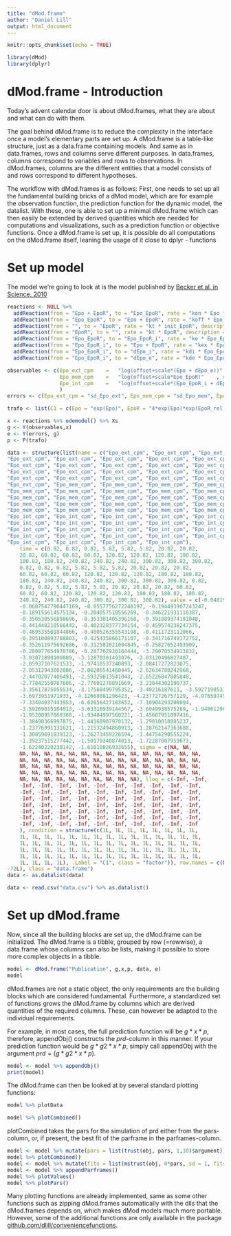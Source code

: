 ```yaml
---
title: "dMod.frame"
author: "Daniel Lill"
output: html_document
---
```


```r
knitr::opts_chunk$set(echo = TRUE)
```

```r
library(dMod)
library(dplyr)
```



# dMod.frame - Introduction

Today's advent calendar door is about dMod.frames, what they are about and what can do with them. 

The goal behind dMod.frame is to reduce the complexity in the interface once a model's elementary parts are set up.
A dMod.frame is a table-like structure, just as a data.frame containing models. And same as in data.frames, rows and columns
serve different purposes. 
In data.frames, columns correspond to variables and rows to observations. In dMod.frames, columns are the different entities
that a model consists of and rows correspond to different hypotheses.

The workflow with dMod.frames is as follows:
First, one needs to set up all the fundamental building bricks of a dMod model, which are for example the 
observation function, the prediction function for the dynamic model, the datalist.
With these, one is able to set up a minimal dMod.frame which can then easily be extended by derived quantities 
which are needed for computations and visualizations, such as a prediction function or objective functions.
Once a dMod.frame is set up, it is possible do all computations on the dMod.frame itself, leaning the usage of it close to
dplyr - functions

# Set up model

The model we're going to look at is the model published by [Becker et al. in Science, 2010](http://science.sciencemag.org/content/328/5984/1404)
```r
reactions <- NULL %>% 
  addReaction(from = "Epo + EpoR", to = "Epo_EpoR", rate = "kon * Epo * EpoR", description = "1") %>% 
  addReaction(from = "Epo_EpoR", to = "Epo + EpoR", rate = "koff * Epo_EpoR", description = "2") %>% 
  addReaction(from = "", to = "EpoR", rate = "kt * init_EpoR", description = "3") %>% 
  addReaction(from = "EpoR", to = "", rate = "kt * EpoR", description = "4") %>% 
  addReaction(from = "Epo_EpoR", to = "Epo_EpoR_i", rate = "ke * Epo_EpoR", description = "5") %>% 
  addReaction(from = "Epo_EpoR_i", to = "Epo + EpoR", rate = "kex * Epo_EpoR_i", description = "6") %>% 
  addReaction(from = "Epo_EpoR_i", to = "dEpo_i", rate = "kdi * Epo_EpoR_i", description = "7") %>% 
  addReaction(from = "Epo_EpoR_i", to = "dEpo_e", rate = "kde * Epo_EpoR_i", description = "8") %>% {.}

observables <- c(Epo_ext_cpm	=	"log(offset+scale*(Epo + dEpo_e))"	, # 1
                 Epo_mem_cpm	=	"log(offset+scale*Epo_EpoR)"	, # 2
                 Epo_int_cpm	=	"log(offset+scale*(Epo_EpoR_i + dEpo_i))"	  # 3 
                 )
errors <- c(Epo_ext_cpm = "sd_Epo_ext", Epo_mem_cpm = "sd_Epo_mem", Epo_int_cpm = "sd_Epo_int")	

trafo <- list(C1 = c(Epo = "exp(Epo)", EpoR = "4*exp(Epo)*exp(EpoR_rel)", Epo_EpoR = "0", Epo_EpoR_i = "0", dEpo_i = "0", dEpo_e = "0", kon = "exp(kon)/exp(Epo)", koff = "exp(koff)", kex = "exp(kex)", kt = "exp(kt)", init_EpoR = "exp(init_EopR)", ke = "exp(ke)", kdi = "exp(kdi)", kde = "exp(kde)", offset = "exp(offset)", scale = "exp(scale)/exp(Epo)", sd_Epo_ext = "exp(sd_Epo_ext)", sd_Epo_mem = "exp(sd_Epo_mem)", sd_Epo_int = "exp(sd_Epo_int)"))

```

```r
x <- reactions %>% odemodel() %>% Xs
g <- Y(observables,x)
e <- Y(errors, g)
p <- P(trafo)
```

```r
data <- structure(list(name = c("Epo_ext_cpm", "Epo_ext_cpm", "Epo_ext_cpm", 
"Epo_ext_cpm", "Epo_ext_cpm", "Epo_ext_cpm", "Epo_ext_cpm", "Epo_ext_cpm", 
"Epo_ext_cpm", "Epo_ext_cpm", "Epo_ext_cpm", "Epo_ext_cpm", "Epo_ext_cpm", 
"Epo_ext_cpm", "Epo_ext_cpm", "Epo_ext_cpm", "Epo_ext_cpm", "Epo_ext_cpm", 
"Epo_ext_cpm", "Epo_ext_cpm", "Epo_ext_cpm", "Epo_ext_cpm", "Epo_ext_cpm", 
"Epo_ext_cpm", "Epo_mem_cpm", "Epo_mem_cpm", "Epo_mem_cpm", "Epo_mem_cpm", 
"Epo_mem_cpm", "Epo_mem_cpm", "Epo_mem_cpm", "Epo_mem_cpm", "Epo_mem_cpm", 
"Epo_mem_cpm", "Epo_mem_cpm", "Epo_mem_cpm", "Epo_mem_cpm", "Epo_mem_cpm", 
"Epo_mem_cpm", "Epo_mem_cpm", "Epo_mem_cpm", "Epo_mem_cpm", "Epo_mem_cpm", 
"Epo_mem_cpm", "Epo_mem_cpm", "Epo_mem_cpm", "Epo_mem_cpm", "Epo_mem_cpm", 
"Epo_int_cpm", "Epo_int_cpm", "Epo_int_cpm", "Epo_int_cpm", "Epo_int_cpm", 
"Epo_int_cpm", "Epo_int_cpm", "Epo_int_cpm", "Epo_int_cpm", "Epo_int_cpm", 
"Epo_int_cpm", "Epo_int_cpm", "Epo_int_cpm", "Epo_int_cpm", "Epo_int_cpm", 
"Epo_int_cpm", "Epo_int_cpm", "Epo_int_cpm", "Epo_int_cpm", "Epo_int_cpm", 
"Epo_int_cpm", "Epo_int_cpm", "Epo_int_cpm", "Epo_int_cpm"), 
    time = c(0.82, 0.82, 0.82, 5.82, 5.82, 5.82, 20.82, 20.82, 
    20.82, 60.82, 60.82, 60.82, 120.82, 120.82, 120.82, 180.82, 
    180.82, 180.82, 240.82, 240.82, 240.82, 300.82, 300.82, 300.82, 
    0.82, 0.82, 0.82, 5.82, 5.82, 5.82, 20.82, 20.82, 20.82, 
    60.82, 60.82, 60.82, 120.82, 120.82, 120.82, 180.82, 180.82, 
    180.82, 240.82, 240.82, 240.82, 300.82, 300.82, 300.82, 0.82, 
    0.82, 0.82, 5.82, 5.82, 5.82, 20.82, 20.82, 20.82, 60.82, 
    60.82, 60.82, 120.82, 120.82, 120.82, 180.82, 180.82, 180.82, 
    240.82, 240.82, 240.82, 300.82, 300.82, 300.82), value = c(-0.0481972297473368, 
    -0.0607547790447169, -0.0557756272248197, -0.194493907243247, 
    -0.189155614575134, -0.204057510556269, -0.346221931110387, 
    -0.350530556898696, -0.353301405396168, -0.391889374191048, 
    -0.441440210566442, -0.402328377734154, -0.459574238247375, 
    -0.469535501844866, -0.480526355543198, -0.4111723111066, 
    -0.395100893788803, -0.425435866171107, -0.341716749172752, 
    -0.352611975692686, -0.312582021004845, -0.25827652493909, 
    -0.280977654970786, -0.287762920164444, -3.29070534913832, 
    -3.03071899100809, -3.12870301493076, -2.03120496827487, 
    -2.05937107621533, -1.97418537240893, -2.08417272823075, 
    -2.05312943002886, -2.06286541460445, -2.62634788242968, 
    -2.44702077406491, -2.59329013541043, -2.65226847805848, 
    -2.77842550707606, -2.77601278891669, -3.23844302190737, 
    -3.35617875055534, -3.17568499795352, -3.40216187611, -3.59271905338957, 
    -3.6973951971933, -4.12668081296423, -4.23772726757129, -4.07650745136924, 
    -7.33404037443953, -6.62656427103652, -7.10904293208094, 
    -3.59269015104013, -3.63318939144567, -3.6049938575269, -1.94861296416088, 
    -1.95200957860308, -1.93484997560221, -1.45687951897416, 
    -1.38490366997875, -1.44168907970132, -1.29010018085237, 
    -1.23776991131621, -1.21532494860913, -1.28762147363688, 
    -1.30859691839123, -1.26273459226594, -1.44754290555224, 
    -1.39237515277442, -1.50179340874013, -1.72287007959673, 
    -1.62240220230142, -1.61010826933655), sigma = c(NA, NA, 
    NA, NA, NA, NA, NA, NA, NA, NA, NA, NA, NA, NA, NA, NA, NA, 
    NA, NA, NA, NA, NA, NA, NA, NA, NA, NA, NA, NA, NA, NA, NA, 
    NA, NA, NA, NA, NA, NA, NA, NA, NA, NA, NA, NA, NA, NA, NA, 
    NA, NA, NA, NA, NA, NA, NA, NA, NA, NA, NA, NA, NA, NA, NA, 
    NA, NA, NA, NA, NA, NA, NA, NA, NA, NA), lloq = c(-Inf, -Inf, 
    -Inf, -Inf, -Inf, -Inf, -Inf, -Inf, -Inf, -Inf, -Inf, -Inf, 
    -Inf, -Inf, -Inf, -Inf, -Inf, -Inf, -Inf, -Inf, -Inf, -Inf, 
    -Inf, -Inf, -Inf, -Inf, -Inf, -Inf, -Inf, -Inf, -Inf, -Inf, 
    -Inf, -Inf, -Inf, -Inf, -Inf, -Inf, -Inf, -Inf, -Inf, -Inf, 
    -Inf, -Inf, -Inf, -Inf, -Inf, -Inf, -Inf, -Inf, -Inf, -Inf, 
    -Inf, -Inf, -Inf, -Inf, -Inf, -Inf, -Inf, -Inf, -Inf, -Inf, 
    -Inf, -Inf, -Inf, -Inf, -Inf, -Inf, -Inf, -Inf, -Inf, -Inf
    ), condition = structure(c(1L, 1L, 1L, 1L, 1L, 1L, 1L, 1L, 
    1L, 1L, 1L, 1L, 1L, 1L, 1L, 1L, 1L, 1L, 1L, 1L, 1L, 1L, 1L, 
    1L, 1L, 1L, 1L, 1L, 1L, 1L, 1L, 1L, 1L, 1L, 1L, 1L, 1L, 1L, 
    1L, 1L, 1L, 1L, 1L, 1L, 1L, 1L, 1L, 1L, 1L, 1L, 1L, 1L, 1L, 
    1L, 1L, 1L, 1L, 1L, 1L, 1L, 1L, 1L, 1L, 1L, 1L, 1L, 1L, 1L, 
    1L, 1L, 1L, 1L), .Label = "C1", class = "factor")), row.names = c(NA, 
-72L), class = "data.frame")
data <- as.datalist(data)
```

```r
data <- read.csv("data.csv") %>% as.datalist()
```

# Set up dMod.frame

Now, since all the building blocks are set up, the dMod.frame can be initialized.
The dMod.frame is a tibble, grouped by row (=rowwise), a data.frame whose columns can also be lists, making it possible to store more complex objects in a tibble.

```r
model <- dMod.frame("Publication", g,x,p, data, e)
model
```

dMod.frames are not a static object, the only requirements are the building blocks which are considered fundamental. 
Furthermore, a standardized set of functions grows the dMod.frame by columns which are derived quantities of the required columns. These, can however be adapted to the individual requirements.

For example, in most cases, the full prediction function will be $g*x*p$, therefore, appendObj() constructs the $prd$-column in this manner. If your prediction function would be $g*g2*x*p$, simply call appendObj with the argument $prd = (g*g2*x*p)$.


```r
model <- model %>% appendObj()
print(model)

```

The dMod.frame can then be looked at by several standard plotting functions:
```r
model %>% plotData

model %>% plotCombined()
```

plotCombined takes the pars for the simulation of prd either from the pars-column, or, if present, the best fit of the parframe in the parframes-column.
```r
model <- model %>% mutate(pars = list(trust(obj, pars, 1,10)$argument))
model %>% plotCombined()
model <- model %>% mutate(fits = list(mstrust(obj, 0*pars, sd = 1, fits = 8, ncores = 4)))
model <- model %>% appendParframes()
model %>% plotValues()
model %>% plotPars()
```


Many plotting functions are already implemented, same as some other functions such as zipping dMod.frames automatically with the dlls that the dMod.frames depends on, which makes dMod models much more portable. 
However, some of the additional functions are only available in the package [github.com/dlill/conveniencefunctions](conveniencefunctions).


























